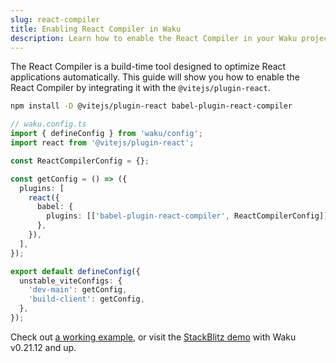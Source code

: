 ```yaml
---
slug: react-compiler
title: Enabling React Compiler in Waku
description: Learn how to enable the React Compiler in your Waku project using the Vite Plugin to optimize your React applications.
---
```


The React Compiler is a build-time tool designed to optimize React applications automatically. This guide will show you how to enable the React Compiler by integrating it with the `@vitejs/plugin-react`.

```bash
npm install -D @vitejs/plugin-react babel-plugin-react-compiler
```

```ts
// waku.config.ts
import { defineConfig } from 'waku/config';
import react from '@vitejs/plugin-react';

const ReactCompilerConfig = {};

const getConfig = () => ({
  plugins: [
    react({
      babel: {
        plugins: [['babel-plugin-react-compiler', ReactCompilerConfig]],
      },
    }),
  ],
});

export default defineConfig({
  unstable_viteConfigs: {
    'dev-main': getConfig,
    'build-client': getConfig,
  },
});
```

Check out [a working example](https://github.com/wakujs/waku/tree/main/examples/05_compiler), or visit the [StackBlitz demo](https://stackblitz.com/github/wakujs/waku/tree/main/examples/05_compiler) with Waku v0.21.12 and up.
